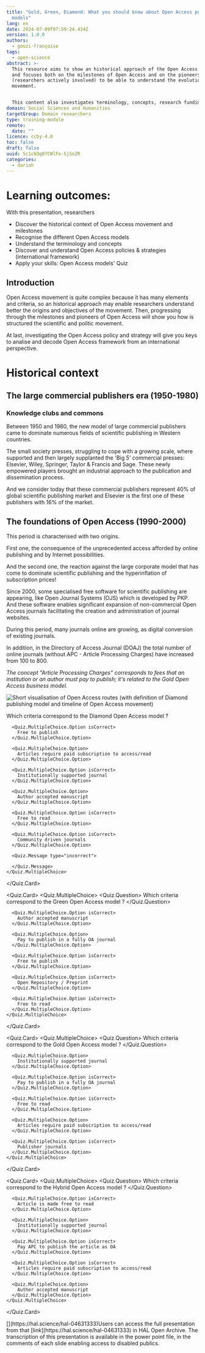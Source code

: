 ```yaml
---
title: "Gold, Green, Diamond: What you should know about Open Access publishing
  models"
lang: en
date: 2024-07-09T07:59:24.434Z
version: 1.0.0
authors:
  - gouzi-françoise
tags:
  - open-science
abstract: >-
  This resource aims to show an historical approach of the Open Access routes,
  and focuses both on the milestones of Open Access and on the pioneers
  (researchers actively involved) to be able to understand the evolution of the
  movement.


  This content also investigates terminology, concepts, research funding organisation and research performing organisation policies and Open Access strategy in the European framework. 
domain: Social Sciences and Humanities
targetGroup: Domain researchers
type: training-module
remote:
  date: ""
licence: ccby-4.0
toc: false
draft: false
uuid: Sc1c6Qg87CWlFx-SjSoZR
categories:
  - dariah
---
```

# **Learning outcomes:**

With this presentation, researchers 

- Discover the historical context of Open Access movement and milestones
- Recognise the different Open Access models
- Understand the terminology and concepts
- Discover and understand Open Access policies & strategies (international framework)
- Apply your skills: Open Access models' Quiz 



## **Introduction**

Open Access movement is quite complex because it has many elements and criteria, so an historical approach may enable researchers understand better the origins and objectives of the movement. Then, progressing through the milestones and pioneers of Open Access will show you how is structured the scientific and politic movement.

At last, investigating the Open Access policy and strategy will give you keys to analise and decode Open Access framework from an international perspective.

# **Historical context**

## **The large commercial publishers era (1950-1980)**  

### **Knowledge clubs and commons**

Between 1950 and 1980, the new model of large commercial publishers came to dominate numerous fields of scientific publishing in Western countries.

The small society presses, struggling to cope with a growing scale, where supported and then largely supplanted the 'Big 5' commercial presses: Elsevier, Wiley, Springer, Taylor & Francis and Sage. These newly empowered players brought an industrial approach to the publication and dissemination process. 

And we consider today that these commercial publishers represent 40% of global scientific publishing market and Elsevier is the first one of these publishers with 16% of the market.

## The foundations of Open Access (1990-2000)

This period is characterised with two origins.

First one, the consequence of the unprecedented access afforded by online publishing and by Internet possibilities.

And the second one, the reaction against the large corporate model that has come to dominate scientific publishing and the hyperinflation of subscription prices!

Since 2000, some specialised free software for scientific publishing are appearing, like Open Journal Systems (OJS) which is developed by PKP. And these software enables significant expansion of non-commercial Open Access journals facilitating the creation and administration of journal websites. 

During this period, many journals online are growing, as digital conversion of existing journals.

In addition, in the Directory of Access Journal (DOAJ) the total number of online journals (without APC - Article Processing Charges) have increased from 100 to 800. 

_The concept "Article Processing Charges” corresponds to fees that an institution or an author must pay to publish; it's related to the Gold Open Access business model._ 













![Short visualisation of Open Access routes (with definition of Diamond publishing model and timeline of Open Access movement)](images/openaccess_routes_poster.png "Poster of Open Access routes")

<Quiz />

<Quiz>
  <Quiz.Card>
    <Quiz.MultipleChoice>
      <Quiz.Question>
        Which criteria correspond to the Diamond Open Access model ?
      </Quiz.Question>

      <Quiz.MultipleChoice.Option isCorrect>
        Free to publish
      </Quiz.MultipleChoice.Option>

      <Quiz.MultipleChoice.Option>
        Articles require paid subscription to access/read
      </Quiz.MultipleChoice.Option>

      <Quiz.MultipleChoice.Option isCorrect>
        Institutionally supported journal
      </Quiz.MultipleChoice.Option>

      <Quiz.MultipleChoice.Option>
        Author accepted manuscript
      </Quiz.MultipleChoice.Option>

      <Quiz.MultipleChoice.Option isCorrect>
        Free to read
      </Quiz.MultipleChoice.Option>

      <Quiz.MultipleChoice.Option isCorrect>
        Community driven journals
      </Quiz.MultipleChoice.Option>

      <Quiz.Message type="incorrect">

      </Quiz.Message>
    </Quiz.MultipleChoice>
  </Quiz.Card>

  <Quiz.Card>
    <Quiz.MultipleChoice>
      <Quiz.Question>
        Which criteria correspond to the Green Open Access model ?
      </Quiz.Question>

      <Quiz.MultipleChoice.Option isCorrect>
        Author accepted manuscript
      </Quiz.MultipleChoice.Option>

      <Quiz.MultipleChoice.Option>
        Pay to publish in a fully OA journal
      </Quiz.MultipleChoice.Option>

      <Quiz.MultipleChoice.Option isCorrect>
        Free to publish
      </Quiz.MultipleChoice.Option>

      <Quiz.MultipleChoice.Option isCorrect>
        Open Repository / Preprint
      </Quiz.MultipleChoice.Option>

      <Quiz.MultipleChoice.Option isCorrect>
        Free to read
      </Quiz.MultipleChoice.Option>
    </Quiz.MultipleChoice>
  </Quiz.Card>

  <Quiz.Card>
    <Quiz.MultipleChoice>
      <Quiz.Question>
        Which criteria correspond to the Gold Open Access model ?
      </Quiz.Question>

      <Quiz.MultipleChoice.Option>
        Institutionally supported journal
      </Quiz.MultipleChoice.Option>

      <Quiz.MultipleChoice.Option isCorrect>
        Pay to publish in a fully OA journal
      </Quiz.MultipleChoice.Option>

      <Quiz.MultipleChoice.Option isCorrect>
        Free to read
      </Quiz.MultipleChoice.Option>

      <Quiz.MultipleChoice.Option>
        Articles require paid subscription to access/read
      </Quiz.MultipleChoice.Option>

      <Quiz.MultipleChoice.Option isCorrect>
        Publisher journals
      </Quiz.MultipleChoice.Option>
    </Quiz.MultipleChoice>
  </Quiz.Card>

  <Quiz.Card>
    <Quiz.MultipleChoice>
      <Quiz.Question>
        Which criteria correspond to the Hybrid Open Access model ?
      </Quiz.Question>

      <Quiz.MultipleChoice.Option isCorrect>
        Article is made free to read
      </Quiz.MultipleChoice.Option>

      <Quiz.MultipleChoice.Option>
        Institutionally supported journal
      </Quiz.MultipleChoice.Option>

      <Quiz.MultipleChoice.Option isCorrect>
        Pay APC to publish the article as OA
      </Quiz.MultipleChoice.Option>

      <Quiz.MultipleChoice.Option isCorrect>
        Articles require paid subscription to access/read
      </Quiz.MultipleChoice.Option>

      <Quiz.MultipleChoice.Option>
        Author accepted manuscript
      </Quiz.MultipleChoice.Option>
    </Quiz.MultipleChoice>
  </Quiz.Card>
</Quiz>


<SideNote type="note" title="Dowload the full presentation">
[](https://hal.science/hal-04631333)Users can access the full presentation from that [link](https://hal.science/hal-04631333) in HAL Open Archive. The transcription of this presentation is available in the power point file, in the comments of each slide enabling access to disabled publics.
</SideNote>
